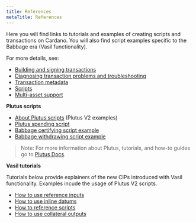 ```yaml
---
title: References
metaTitle: References
---
```


Here you will find links to tutorials and examples of creating scripts and transactions on Cardano. You will also find script examples specific to the Babbage era (Vasil functionality).

For more details, see:  
  
-   [Building and signing transactions](https://github.com/input-output-hk/cardano-node/blob/master/doc/reference/building-and-signing-tx.md)
-   [Diagnosing transaction problems and troubleshooting](https://github.com/input-output-hk/cardano-node/blob/master/doc/reference/diagnosing-transactions.md)
-   [Transaction metadata](https://github.com/input-output-hk/cardano-node/blob/master/doc/reference/tx-metadata.md)
-   [Scripts](https://github.com/input-output-hk/cardano-node/blob/master/doc/reference/simple-scripts.md)
-   [Multi-asset support](https://github.com/input-output-hk/cardano-node/blob/master/doc/reference/multi-assets.md)
    
**Plutus scripts**

-   [About Plutus scripts](https://github.com/input-output-hk/cardano-node/blob/master/doc/reference/plutus/babbage-script-example.md) (Plutus V2 examples)
-   [Plutus spending script](https://github.com/input-output-hk/cardano-node/blob/master/doc/reference/plutus/plutus-spending-script-example.md)
-   [Babbage certifying script example](https://github.com/input-output-hk/cardano-node/blob/master/doc/reference/plutus/babbage-certifying-script-example.md)
-   [Babbage withdrawing script example](https://github.com/input-output-hk/cardano-node/blob/master/doc/reference/plutus/babbage-withdrawing-script-example.md)
    
>Note: For more information about Plutus, tutorials, and how-to guides go to [Plutus Docs](https://plutus.readthedocs.io/en/latest/).

**Vasil tutorials**

Tutorials below provide explainers of the new CIPs introduced with Vasil functionality. Examples incude the usage of Plutus V2 scripts. 

- [How to use reference inputs](https://github.com/perturbing/vasil-tests/blob/main/reference-inputs-cip-31.md)
- [How to use inline datums](https://github.com/perturbing/vasil-tests/blob/main/inline-datums-cip-32.md)
- [How to reference scripts](https://github.com/perturbing/vasil-tests/blob/main/referencing-scripts-cip-33.md)
- [How to use collateral outputs](https://github.com/perturbing/vasil-tests/blob/main/collateral-output-cip-40.md)
